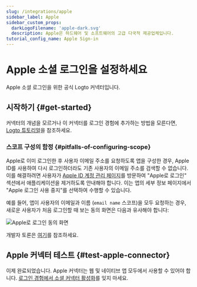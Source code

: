 ```yaml
---
slug: /integrations/apple
sidebar_label: Apple
sidebar_custom_props:
  darkLogoFilename: 'apple-dark.svg'
  description: Apple은 하드웨어 및 소프트웨어의 고급 다국적 제공업체입니다.
tutorial_config_name: Apple Sign-in
---
```




# Apple 소셜 로그인을 설정하세요

Apple 소셜 로그인을 위한 공식 Logto 커넥터입니다.

<GuideTip />

## 시작하기 \{#get-started}

커넥터의 개념을 모르거나 이 커넥터를 로그인 경험에 추가하는 방법을 모른다면, [Logto 튜토리얼](/connectors/social-connectors)을 참조하세요.

<Integration />

### 스코프 구성의 함정 \{#pitfalls-of-configuring-scope}

Apple로 이미 로그인한 후 사용자 이메일 주소를 요청하도록 앱을 구성한 경우, Apple ID를 사용하여 다시 로그인하더라도 기존 사용자의 이메일 주소를 검색할 수 없습니다. 이를 해결하려면 사용자가 [Apple ID 계정 관리 페이지](https://appleid.apple.com/account/manage)를 방문하여 "Apple로 로그인" 섹션에서 애플리케이션을 제거하도록 안내해야 합니다. 이는 앱의 세부 정보 페이지에서 "Apple 로그인 사용 중지"를 선택하여 수행할 수 있습니다.

예를 들어, 앱이 사용자의 이메일과 이름 (`email name` 스코프)을 모두 요청하는 경우, 새로운 사용자가 처음 로그인할 때 보는 동의 화면은 다음과 유사해야 합니다:

<img src="/img/assets/sign-in-with-apple-consent-screen.png" alt="Apple로 로그인 동의 화면" />

개발자 토론은 [여기](https://forums.developer.apple.com/forums/thread/132223)를 참조하세요.

## Apple 커넥터 테스트 \{#test-apple-connector}

이제 완료되었습니다. Apple 커넥터는 웹 및 네이티브 앱 모두에서 사용할 수 있어야 합니다. [로그인 경험에서 소셜 커넥터 활성화](/connectors/social-connectors/#enable-social-sign-in)를 잊지 마세요.
